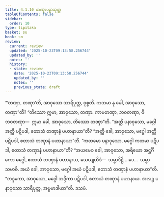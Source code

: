 ```yaml
---
title: 4.1.10 တဏှာပဉှာသုတ္တ
tableOfContents: false
sidebar:
  order: 10
type: tipitaka
basket: su
book: sn
review:
  current: review
  updated: '2025-10-23T09:13:58.256744'
  updated_by: ''
  notes: ''
  history:
  - state: review
    date: '2025-10-23T09:13:58.256744'
    updated_by: ''
    notes: ''
    previous_state: draft
---
```



<ReviewStatus review={frontmatter.review} showDetails={true} />

<HypothesisAnnotation frontmatter={frontmatter} />

<DynamicBreadcrumb />

<Division number="323" book="sn" e="ch" v="18" p="326">

<Paragraph number="1346" book="sn">
“‘တဏှာ, တဏှာ’တိ, အာဝုသော သာရိပုတ္တ, ဝုစ္စတိ. ကတမာ နု ခေါ, အာဝုသော, တဏှာ”တိ? “တိဿော ဣမာ, အာဝုသော, တဏှာ. ကာမတဏှာ, ဘဝတဏှာ, ဝိဘဝတဏှာ—  ဣမာ ခေါ, အာဝုသော, တိဿော တဏှာ”တိ. “အတ္ထိ ပနာဝုသော, မဂ္ဂေါ အတ္ထိ ပဋိပဒါ, ဧတာသံ တဏှာနံ ပဟာနာယာ”တိ? “အတ္ထိ ခေါ, အာဝုသော, မဂ္ဂေါ အတ္ထိ ပဋိပဒါ, ဧတာသံ တဏှာနံ ပဟာနာယာ”တိ. “ကတမော ပနာဝုသော, မဂ္ဂေါ ကတမာ ပဋိပဒါ, ဧတာသံ တဏှာနံ ပဟာနာယာ”တိ? “အယမေဝ ခေါ, အာဝုသော, အရိယော အဋ္ဌင်္ဂိကော မဂ္ဂေါ, ဧတာသံ တဏှာနံ ပဟာနာယ, သေယျထိဒံ—  သမ္မာဒိဋ္ဌိ …ပေ…  သမ္မာသမာဓိ. အယံ ခေါ, အာဝုသော, မဂ္ဂေါ အယံ ပဋိပဒါ, ဧတာသံ တဏှာနံ ပဟာနာယာ”တိ. “ဘဒ္ဒကော, အာဝုသော, မဂ္ဂေါ ဘဒ္ဒိကာ ပဋိပဒါ, ဧတာသံ တဏှာနံ ပဟာနာယ. အလဉ္စ ပနာဝုသော သာရိပုတ္တ, အပ္ပမာဒါယာ”တိ.

</Paragraph>
</Division>

<Paragraph number="1347" type="center" book="sn">
ဒသမံ.
</Paragraph>